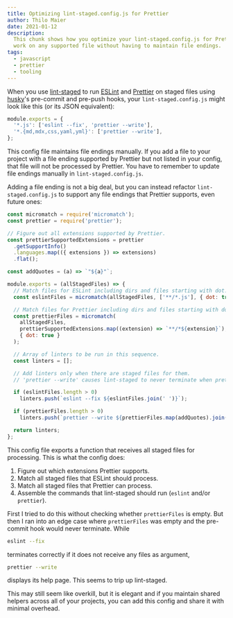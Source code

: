 ```yaml
---
title: Optimizing lint-staged.config.js for Prettier
author: Thilo Maier
date: 2021-01-12
description:
  This chunk shows how you optimize your lint-staged.config.js for Prettier to
  work on any supported file without having to maintain file endings.
tags:
  - javascript
  - prettier
  - tooling
---
```


When you use [lint-staged](https://github.com/okonet/lint-staged) to run
[ESLint](https://eslint.org/) and [Prettier](https://prettier.io/) on staged
files using [husky](https://github.com/typicode/husky)'s pre-commit and pre-push
hooks, your `lint-staged.config.js` might look like this (or its JSON
equivalent):

```js
module.exports = {
  '*.js': ['eslint --fix', 'prettier --write'],
  '*.{md,mdx,css,yaml,yml}': ['prettier --write'],
};
```

This config file maintains file endings manually. If you add a file to your
project with a file ending supported by Prettier but not listed in your config,
that file will not be processed by Prettier. You have to remember to update file
endings manually in `lint-staged.config.js`.

Adding a file ending is not a big deal, but you can instead refactor
`lint-staged.config.js` to support any file endings that Prettier supports, even
future ones:

```js
const micromatch = require('micromatch');
const prettier = require('prettier');

// Figure out all extensions supported by Prettier.
const prettierSupportedExtensions = prettier
  .getSupportInfo()
  .languages.map(({ extensions }) => extensions)
  .flat();

const addQuotes = (a) => `"${a}"`;

module.exports = (allStagedFiles) => {
  // Match files for ESLint including dirs and files starting with dot.
  const eslintFiles = micromatch(allStagedFiles, ['**/*.js'], { dot: true });

  // Match files for Prettier including dirs and files starting with dot.
  const prettierFiles = micromatch(
    allStagedFiles,
    prettierSupportedExtensions.map((extension) => `**/*${extension}`),
    { dot: true }
  );

  // Array of linters to be run in this sequence.
  const linters = [];

  // Add linters only when there are staged files for them.
  // 'prettier --write' causes lint-staged to never terminate when prettierFiles is empty.

  if (eslintFiles.length > 0)
    linters.push(`eslint --fix ${eslintFiles.join(' ')}`);

  if (prettierFiles.length > 0)
    linters.push(`prettier --write ${prettierFiles.map(addQuotes).join(' ')}`);

  return linters;
};
```

This config file exports a function that receives all staged files for
processing. This is what the config does:

1. Figure out which extensions Prettier supports.
1. Match all staged files that ESLint should process.
1. Match all staged files that Prettier can process.
1. Assemble the commands that lint-staged should run (`eslint` and/or
   `prettier`).

First I tried to do this without checking whether `prettierFiles` is empty. But
then I ran into an edge case where `prettierFiles` was empty and the pre-commit
hook would never terminate. While

```bash
eslint --fix
```

terminates correctly if it does not receive any files as argument,

```bash
prettier --write
```

displays its help page. This seems to trip up lint-staged.

This may still seem like overkill, but it is elegant and if you maintain shared
helpers across all of your projects, you can add this config and share it with
minimal overhead.

